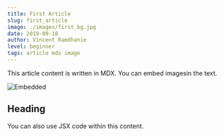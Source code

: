 ```yaml
---
title: First Article
slug: first_article
image: ./images/first_bg.jpg
date: 2019-09-18
author: Vincent Ramdhanie
level: beginner
tags: article mdx image
---
```


This article content is written in MDX. You can embed imagesin the text.

![Embedded](./images/first_01.jpg)

## Heading

You can also use JSX code within this content.
